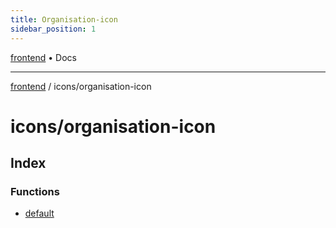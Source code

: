 ```yaml
---
title: Organisation-icon
sidebar_position: 1
---
```


[frontend](./organisation-icon/../..) • Docs

***

[frontend](./organisation-icon/../..) / icons/organisation-icon

# icons/organisation-icon

## Index

### Functions

- [default](./organisation-icon/functions/default)
